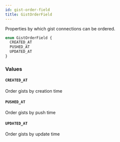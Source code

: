 ```yaml
---
id: gist-order-field
title: GistOrderField
---
```


Properties by which gist connections can be ordered.

```graphql
enum GistOrderField {
  CREATED_AT
  PUSHED_AT
  UPDATED_AT
}
```

### Values

#### `CREATED_AT`

Order gists by creation time

#### `PUSHED_AT`

Order gists by push time

#### `UPDATED_AT`

Order gists by update time

